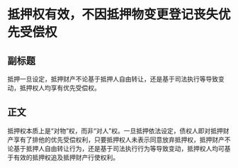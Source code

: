 # 抵押权有效，不因抵押物变更登记丧失优先受偿权
## 副标题
抵押一旦设定，抵押财产不论基于抵押人自由转让，还是基于司法执行等导致变动，抵押权人均享有优先受偿权。
## 正文
抵押权本质上是“对物”权，而非“对人”权。一旦抵押依法设定，债权人即对抵押财产享有了排他的优先受偿权利，只要抵押权人未表示同意放弃抵押权，抵押财产不论基于抵押人自由转让行为，还是基于司法执行行为等导致变动，抵押权人均可基于有效的抵押权追及抵押财产行使权利。